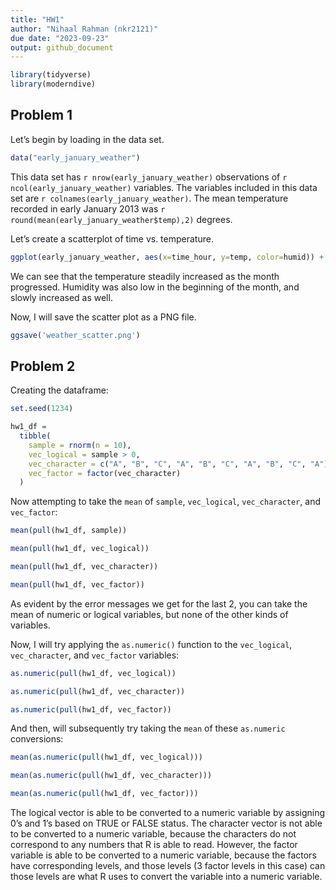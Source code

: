 ```yaml
---
title: "HW1"
author: "Nihaal Rahman (nkr2121)"
due date: "2023-09-23"
output: github_document
---
```


```r
library(tidyverse)
library(moderndive)
```

## Problem 1

Let's begin by loading in the data set. 

```r
data("early_january_weather")
```

This data set has `r nrow(early_january_weather)` observations of `r ncol(early_january_weather)` variables. The variables included in this data set are `r colnames(early_january_weather)`. The mean temperature recorded in early January 2013 was `r round(mean(early_january_weather$temp),2)` degrees.

Let's create a scatterplot of time vs. temperature. 
```r
ggplot(early_january_weather, aes(x=time_hour, y=temp, color=humid)) + geom_point()
```

We can see that the temperature steadily increased as the month progressed. Humidity was also low in the beginning of the month, and slowly increased as well. 

Now, I will save the scatter plot as a PNG file. 
```r
ggsave('weather_scatter.png')
```

## Problem 2

Creating the dataframe: 

```r
set.seed(1234)

hw1_df = 
  tibble(
    sample = rnorm(n = 10),
    vec_logical = sample > 0,
    vec_character = c("A", "B", "C", "A", "B", "C", "A", "B", "C", "A"),
    vec_factor = factor(vec_character)
  )
```

Now attempting to take the `mean` of `sample`, `vec_logical`, `vec_character`, and `vec_factor`: 
```r
mean(pull(hw1_df, sample))

mean(pull(hw1_df, vec_logical))

mean(pull(hw1_df, vec_character))

mean(pull(hw1_df, vec_factor))
```

As evident by the error messages we get for the last 2, you can take the mean of numeric or logical variables, but none of the other kinds of variables. 

Now, I will try applying the `as.numeric()` function to the `vec_logical`, `vec_character`, and `vec_factor` variables: 

```r
as.numeric(pull(hw1_df, vec_logical))

as.numeric(pull(hw1_df, vec_character))

as.numeric(pull(hw1_df, vec_factor))
```

And then, will subsequently try taking the `mean` of these `as.numeric` conversions:

```r
mean(as.numeric(pull(hw1_df, vec_logical)))

mean(as.numeric(pull(hw1_df, vec_character)))

mean(as.numeric(pull(hw1_df, vec_factor)))
```
The logical vector is able to be converted to a numeric variable by assigning 0's and 1's based on TRUE or FALSE status. The character vector is not able to be converted to a numeric variable, because the characters do not correspond to any numbers that R is able to read. However, the factor variable is able to be converted to a numeric variable, because the factors have corresponding levels, and those levels (3 factor levels in this case) can those levels are what R uses to convert the variable into a numeric variable. 
